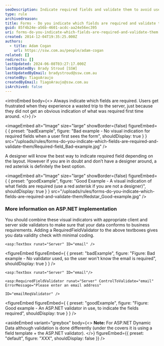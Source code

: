 ```yaml
---
seoDescription: Indicate required fields and validate them to avoid user frustration and ensure data conformity to business requirements.
type: rule
archivedreason:
title: Forms - Do you indicate which fields are required and validate them?
guid: 85f4b24e-a56b-4601-acdc-aa24e56ec395
uri: forms-do-you-indicate-which-fields-are-required-and-validate-them
created: 2014-12-04T19:35:25.000Z
authors:
  - title: Adam Cogan
    url: https://ssw.com.au/people/adam-cogan
related: []
redirects: []
lastUpdated: 2024-06-08T03:27:17.000Z
lastUpdatedBy: Brady Stroud [SSW]
lastUpdatedByEmail: bradystroud@ssw.com.au
createdBy: TiagoAraujo
createdByEmail: TiagoAraujo@ssw.com.au
isArchived: false
---
```


<introEmbed
  body={<>
Always indicate which fields are required. Users get frustrated when they experience a wasted trip to the server, just because they did not get an obvious indication of what was required first time around.
  </>}
/>

<imageEmbed
  alt="Image"
  size="large"
  showBorder={false}
  figureEmbed={ {
    preset: "badExample",
    figure: "Bad example - No visual indication for required fields when a user first sees the form",
    shouldDisplay: true
  } }
  src="/uploads/rules/forms-do-you-indicate-which-fields-are-required-and-validate-them/Required-field_Bad-example.jpg"
/>


A designer will know the best way to indicate required field depending on the layout. However if you are in doubt and don’t have a designer around, a red asterisk is definitely the best option.

<imageEmbed
  alt="Image"
  size="large"
  showBorder={false}
  figureEmbed={ {
    preset: "goodExample",
    figure: "Good Example - A visual indication of what fields are required (use a red asterisk if you are not a designer)",
    shouldDisplay: true
  } }
  src="/uploads/rules/forms-do-you-indicate-which-fields-are-required-and-validate-them/Redstar_Good-example.jpg"
/>


### More information on ASP.NET implementation

You should combine these visual indicators with appropriate client and server side validators to make sure that your data conforms to business requirements. Adding a RequiredFieldValidator to the above textboxes gives you data validity check with minimal coding.

```cshtml
<asp:Textbox runat="Server" ID="email" />
```
<figureEmbed figureEmbed={ {
  preset: "badExample",
  figure: "Figure: Bad example - No validator used, so the user won't know the email is required",
  shouldDisplay: true
} } />


```cshtml
<asp:Textbox runat="Server" ID="email"/>

<asp:RequiredFieldValidator runat="Server" ControlToValidate="email" ErrorMessage="Please enter an email address"

ID="emailReqValidator" />
```
<figureEmbed figureEmbed={ {
  preset: "goodExample",
  figure: "Figure: Good example - An ASP.NET validator in use, to indicate the fields required",
  shouldDisplay: true
} } />



<asideEmbed
  variant="greybox"
  body={<>
    **Note:** For ASP.NET Dynamic Data although validation is done differently (under the covers it is using a field template + the ASP.NET validator).
  </>}
  figureEmbed={{
    preset: "default",
    figure: "XXX",
    shouldDisplay: false
  }}
/>
